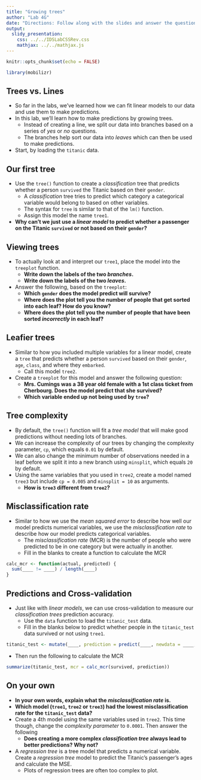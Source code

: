 ```yaml
---
title: "Growing trees"
author: "Lab 4G"
date: "Directions: Follow along with the slides and answer the questions in **red** font in your journal."
output: 
  slidy_presentation: 
    css: ../../IDSLabCSSRev.css
    mathjax: ../../mathjax.js
---
```


```r
knitr::opts_chunk$set(echo = FALSE)
```

```r
library(mobilizr)
```

## Trees vs. Lines

- So far in the labs, we've learned how we can fit linear models to our data and use them to make predictions.
- In this lab, we'll learn how to make predictions by growing trees.
    - Instead of creating a line, we split our data into branches based on a series of _yes_ or _no_ questions.
    - The branches help sort our data into _leaves_ which can then be used to make predictions.
- Start, by loading the `titanic` data.


## Our first tree

- Use the `tree()` function to create a _classification_ tree that predicts whether a person `survived` the Titanic based on their `gender`.
    - A _classification_ tree tries to predict which category a categorical variable would belong to based on other variables.
    - The syntax for `tree` is similar to that of the `lm()` function.
    - Assign this model the name `tree1`.

- **Why can't we just use a _linear model_ to predict whether a passenger on the Titanic `survived` or not based on their `gender`?**


## Viewing trees

- To actually look at and interpret our `tree1`, place the model into the `treeplot` function.
    - **Write down the labels of the two _branches_.**
    - **Write down the labels of the two _leaves_.**
- Answer the following, based on the `treeplot`:
    - **Which `gender` does the model predict will survive?**
    - **Where does the plot tell you the number of people that get sorted into each leaf? How do you know?**
    - **Where does the plot tell you the number of people that have been sorted _incorrectly_ in each leaf?**


## Leafier trees

- Similar to how you included multiple variables for a linear model, create a `tree` that predicts whether a person `survived` based on their `gender`, `age`, `class`, and where they `embarked`.
    - Call this model `tree2`.
- Create a `treeplot` for this model and answer the following question:
    - **Mrs. Cumings was a 38 year old female with a 1st class ticket from Cherbourg. Does the model predict that she survived?**
    - **Which variable ended up not being used by `tree`?**


## Tree complexity

- By default, the `tree()` function will fit a _tree model_ that will make good predictions without needing lots of branches.
- We can increase the complexity of our trees by changing the complexity parameter, `cp`, which equals `0.01` by default.
- We can also change the minimum number of observations needed in a leaf before we split it into a new branch using `minsplit`, which equals `20` by default.
- Using the same variables that you used in `tree2`, create a model named `tree3` but include `cp = 0.005` and `minsplit = 10` as arguments.
    - **How is `tree3` different from `tree2`?**


## Misclassification rate

- Similar to how we use the _mean squared error_ to describe how well our model predicts numerical variables, we use the _misclassification rate_ to describe how our model predicts categorical variables.
    - The _misclassification rate_ (MCR) is the number of people who were predicted to be in one category but were actually in another.
    - Fill in the blanks to create a function to calculate the MCR

```r
calc_mcr <- function(actual, predicted) {
  sum(____ != ____) / length(____)
}
```


## Predictions and Cross-validation

- Just like with _linear models_, we can use cross-validation to measure our _classification trees_ prediction accuracy.
    - Use the `data` function to load the `titanic_test` data.
    - Fill in the blanks below to predict whether people in the `titanic_test` data survived or not using `tree1`.

```r
titanic_test <- mutate(____, prediction = predict(____, newdata = ____, type = "class"))
```

- Then run the following to calculate the MCR

```r
summarize(titanic_test, mcr = calc_mcr(survived, prediction))
```


## On your own

- **In your own words, explain what the _misclassification rate_ is.**
- **Which model (`tree1`, `tree2` or `tree3`) had the lowest misclassification rate for the `titanic_test` data?**
- Create a 4th model using the same variables used in `tree2`. This time though, change the _complexity parameter_ to `0.0001`. Then answer the following
    - **Does creating a more complex _classification tree_ always lead to better predictions? Why not?**
- A _regression tree_ is a tree model that predicts a numerical variable. Create a _regression tree_ model to predict the Titanic's passenger's ages and calculate the MSE.
    - Plots of regression trees are often too complex to plot.
